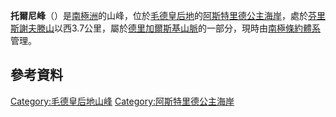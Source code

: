 {{coord|71|51|S|8|6|E|display=title}}

'''托爾尼峰'''（{{lang-en|Torgny Peak}}）是[[南極洲|南極洲]]的山峰，位於[[毛德皇后地|毛德皇后地]]的[[阿斯特里德公主海岸|阿斯特里德公主海岸]]，處於[[芬里斯謝夫滕山|芬里斯謝夫滕山]]以西3.7公里，屬於[[德里加爾斯基山脈|德里加爾斯基山脈]]的一部分，現時由[[南極條約體系|南極條約體系]]管理。

==參考資料==
{{usgs-gazetteer}}

{{DEFAULTSORT:Torgny Peak}}
[[Category:毛德皇后地山峰|Category:毛德皇后地山峰]]
[[Category:阿斯特里德公主海岸|Category:阿斯特里德公主海岸]]


{{PrincessAstridCoast-geo-stub}}